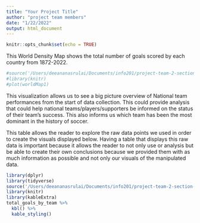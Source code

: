 ```yaml
---
title: "Your Project Title"
author: "project team members"
date: "1/22/2022"
output: html_document
---
```


```r
knitr::opts_chunk$set(echo = TRUE)
```

This World Density Map shows the total number of goals scored by each country from 1872-2022.

```r
#source('/Users/deeananasrulai/Documents/info201/project-team-2-section-ac/source/Deeana_source_file.R')
#library(knitr)
#plot(worldMap1)
```

This visualization allows us to see a big picture overview of National team performances from the start of data collection. This could provide analysis that could help national teams/players/supporters be informed on the status of their team's success. This also informs us which team has been the most dominant in the history of soccer.




This table allows the reader to explore the raw data points we used in order to create the visuals displayed below. Having a table that displays this raw data is important because it allows the reader to not only use or analysis but be able to create their own conclusions because we provided them with as much information as possible and not only our visuals of the manipulated data.
```r
library(dplyr)
library(tidyverse)
source('/Users/deeananasrulai/Documents/info201/project-team-2-section-ac/source/table.sourcefile.R')
library(knitr)
library(kableExtra)
total_goals_by_team %>%
  kbl() %>%
  kable_styling()

```
